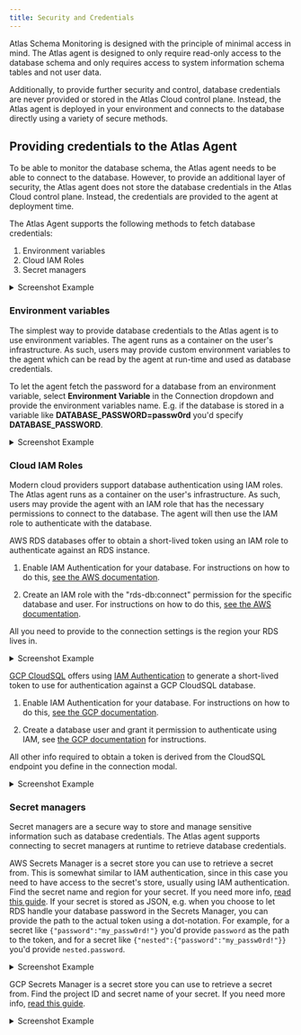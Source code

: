 ```yaml
---
title: Security and Credentials
---
```



Atlas Schema Monitoring is designed with the principle of minimal access in mind. The Atlas agent is designed to only
require read-only access to the database schema and only requires access to system information schema tables and not
user data.

Additionally, to provide further security and control, database credentials are never provided or stored in the Atlas
Cloud control plane. Instead, the Atlas agent is deployed in your environment and connects to the database directly
using a variety of secure methods.

## Providing credentials to the Atlas Agent

To be able to monitor the database schema, the Atlas agent needs to be able to connect to the database. However,
to provide an additional layer of security, the Atlas agent does not store the database credentials in the Atlas Cloud
control plane. Instead, the credentials are provided to the agent at deployment time.

The Atlas Agent supports the following methods to fetch database credentials:

1. Environment variables
2. Cloud IAM Roles
3. Secret managers

<details>
<summary>Screenshot Example</summary>

![](https://atlasgo.io/uploads/cloud/monitoring/7.png)
</details>

### Environment variables

The simplest way to provide database credentials to the Atlas agent is to use environment variables. The agent
runs as a container on the user's infrastructure. As such, users may provide custom environment variables
to the agent which can be read by the agent at run-time and used as database credentials.

To let the agent fetch the password for a database from an environment variable, select **Environment Variable** in the
Connection dropdown and provide the environment variables name. E.g. if the database is stored in a variable like
**DATABASE_PASSWORD=passw0rd** you'd specify **DATABASE_PASSWORD**.

<details>
<summary>Screenshot Example</summary>

![](https://atlasgo.io/uploads/cloud/monitoring/8.png)
</details>

### Cloud IAM Roles

Modern cloud providers support database authentication using IAM roles. The Atlas agent runs as a container on
the user's infrastructure. As such, users may provide the agent with an IAM role that has the necessary permissions
to connect to the database. The agent will then use the IAM role to authenticate with the database.

<Tabs>
<TabItem value="aws" label="AWS RDS Token">

AWS RDS databases offer to obtain a short-lived token using an IAM role to authenticate against an RDS instance.

1. Enable IAM Authentication for your database. For instructions on how to do this,
   [see the AWS documentation](https://aws.github.io/aws-sdk-go-v2/docs/sdk-utilities/rds/#iam-authentication).

2. Create an IAM role with the "rds-db:connect" permission for the specific database and user. For instructions on how
   to do this, [see the AWS documentation](https://docs.aws.amazon.com/AmazonRDS/latest/UserGuide/UsingWithRDS.IAMDBAuth.IAMPolicy.html).

All you need to provide to the connection settings is the region your RDS lives in.

<details>
<summary>Screenshot Example</summary>

![](https://atlasgo.io/uploads/cloud/monitoring/9.png)
</details>

</TabItem>
<TabItem value="gcp" label="GCP Cloud SQL Token (IAM Auth)">

[GCP CloudSQL](https://cloud.google.com/sql) offers using
[IAM Authentication](https://cloud.google.com/sql/docs/mysql/authentication#manual) to generate a short-lived token to
use for authentication against a GCP CloudSQL database.

1. Enable IAM Authentication for your database. For instructions on how to do this,
   [see the GCP documentation](https://cloud.google.com/sql/docs/mysql/create-edit-iam-instances).

2. Create a database user and grant it permission to authenticate using IAM, see
   [the GCP documentation](https://cloud.google.com/sql/docs/mysql/add-manage-iam-users)
   for instructions.

All other info required to obtain a token is derived from the CloudSQL endpoint you define in the connection modal.

<details>
<summary>Screenshot Example</summary>

![](https://atlasgo.io/uploads/cloud/monitoring/10.png)
</details>

</TabItem>
</Tabs>

### Secret managers

Secret managers are a secure way to store and manage sensitive information such as database credentials. The Atlas
agent supports connecting to secret managers at runtime to retrieve database credentials.

<Tabs>
<TabItem value="aws" label="AWS Secrets Manager">

AWS Secrets Manager is a secret store you can use to retrieve a secret from. This is somewhat similar to IAM
authentication, since in this case you need to have access to the secret's store, usually using IAM authentication.
Find the secret name and region for your secret. If you need more info,
[read this guide](/guides/deploying/secrets##using-iam-authentication). If your secret is stored as JSON, e.g. when you
choose to let RDS handle your database password in the Secrets Manager, you can provide the path to the actual token
using a dot-notation. For example, for a secret like `{"password":"my_passw0rd!"}` you'd provide `password` as the path
to the token, and for a secret like `{"nested":{"password":"my_passw0rd!"}}` you'd provide `nested.password`.

<details>
<summary>Screenshot Example</summary>

![](https://atlasgo.io/uploads/cloud/monitoring/11.png)
</details>

</TabItem>
<TabItem value="gcp" label="GCP Secrets Manager">

GCP Secrets Manager is a secret store you can use to retrieve a secret from. Find the project ID and secret name of your
secret. If you need more info, [read this guide](/guides/deploying/secrets##using-iam-authentication).

<details>
<summary>Screenshot Example</summary>

![](https://atlasgo.io/uploads/cloud/monitoring/12.png)
</details>

</TabItem>
</Tabs>
